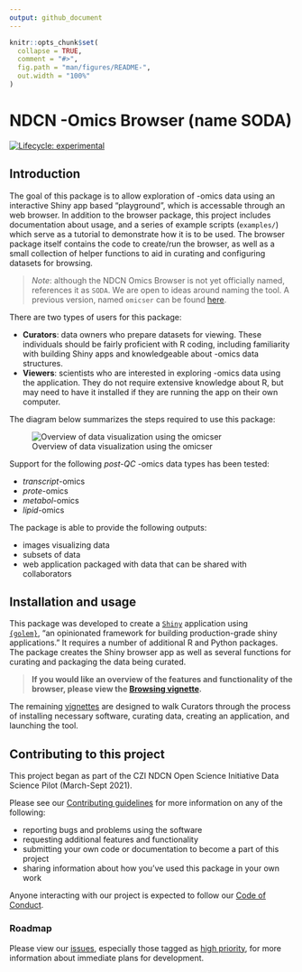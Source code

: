 ```yaml
---
output: github_document
---
```


<!-- README.md is generated from README.Rmd. Please edit that file -->

```r
knitr::opts_chunk$set(
  collapse = TRUE,
  comment = "#>",
  fig.path = "man/figures/README-",
  out.width = "100%"
)
```

# NDCN -Omics Browser (name SODA)

<!-- badges: start -->
[![Lifecycle: experimental](https://img.shields.io/badge/lifecycle-experimental-orange.svg)](https://lifecycle.r-lib.org/articles/stages.html#experimental)
<!-- badges: end -->


## Introduction

The goal of this package is to allow exploration of -omics data using
an interactive  Shiny app based "playground", which is accessable through an  web browser.
In addition to the browser package, this project includes documentation about usage, and a series of example scripts (`examples/`) which serve as a tutorial to demonstrate how it is to be used.
The browser package itself contains the code to create/run the browser,
as well as a small collection of helper functions to aid in curating and configuring datasets for browsing.

> *Note*:  although the NDCN Omics Browser is not yet officially named, references it as `SODA`. We are open to ideas around naming the tool. A previous version, named `omicser` can be found [here](https://github.com/ndcn/omicser).

There are two types of users for this package:

- **Curators**: data owners who prepare datasets for viewing. These individuals should be fairly proficient with R coding, including familiarity with building Shiny apps and knowledgeable about -omics data structures.
- **Viewers**: scientists who are interested in exploring -omics data using the application. They do not require extensive knowledge about R, but may need to have it installed if they are running the app on their own computer.

The diagram below summarizes the steps required to use this package:

![Overview of data visualization using the omicser](man/figures/README-omicser-overview.png)

Support for the following _post-QC_ -omics data types has been tested:

- _transcript_-omics
- _prote_-omics
- _metabol_-omics
- _lipid_-omics

The package is able to provide the following outputs:

- images visualizing data
- subsets of data
- web application packaged with data that can be shared with collaborators

## Installation and usage

This package was developed to create a [`Shiny`](https://shiny.rstudio.com/) application using  
[`{golem}`](https://github.com/ThinkR-open/golem), "an opinionated framework for building production-grade shiny applications."
It requires a number of additional R and Python packages.  The package creates the Shiny browser app as well as several functions for curating and packaging the data being curated.

> **If you would like an overview of the features and functionality of the browser, please view the [Browsing vignette](https://ndcn.github.io/omicser/articles/browsing.html).**

The remaining [vignettes](https://ndcn.github.io/omicser/articles/00_quickstart.html) 
are designed to walk Curators through the process of installing necessary software, curating data, creating an application, and launching the tool.

## Contributing to this project

This project began as part of the CZI NDCN Open Science Initiative Data Science Pilot (March-Sept 2021).

Please see our [Contributing guidelines](CONTRIBUTING.md)
for more information on any of the following:

- reporting bugs and problems using the software
- requesting additional features and functionality
- submitting your own code or documentation to become a part of this project
- sharing information about how you've used this package in your own work

Anyone interacting with our project is expected to follow our [Code of Conduct](CODE_OF_CONDUCT.md).

### Roadmap

Please view our [issues](https://github.com/ndcn/omicser/issues),
especially those tagged as [high priority](https://github.com/ndcn/omicser/issues?q=is%3Aopen+is%3Aissue+label%3A%22high+priority%22),
for more information about immediate plans for development.
